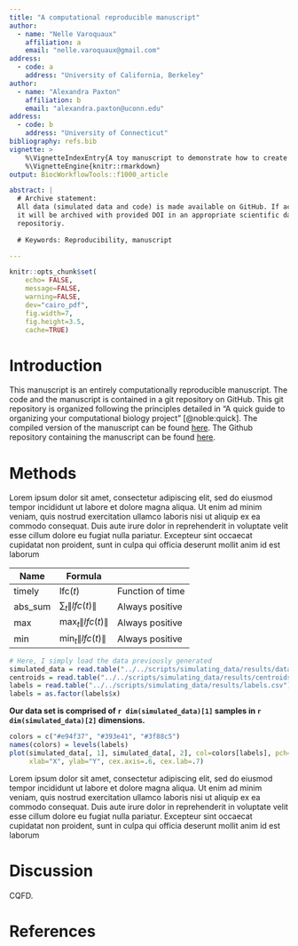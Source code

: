 ```yaml
---
title: "A computational reproducible manuscript"
author:
  - name: "Nelle Varoquaux"
    affiliation: a
    email: "nelle.varoquaux@gmail.com"
address:
  - code: a
    address: "University of California, Berkeley"
author:
  - name: "Alexandra Paxton"
    affiliation: b
    email: "alexandra.paxton@uconn.edu"
address:
  - code: b
    address: "University of Connecticut"
bibliography: refs.bib
vignette: >
    %\VignetteIndexEntry{A toy manuscript to demonstrate how to create a computationally reproducible manuscript}
    %\VignetteEngine{knitr::rmarkdown}
output: BiocWorkflowTools::f1000_article

abstract: |
  # Archive statement:
  All data (simulated data and code) is made available on GitHub. If accepted,
  it will be archived with provided DOI in an appropriate scientific data
  repositoriy.
  
  # Keywords: Reproducibility, manuscript 

---
```


```r
knitr::opts_chunk$set(
    echo= FALSE,
    message=FALSE,
    warning=FALSE,
    dev="cairo_pdf",
    fig.width=7,
    fig.height=3.5,
    cache=TRUE)

```

# Introduction


This manuscript is an entirely computationally reproducible manuscript. The
code and the manuscript is contained in a git repository on GitHub. This git
repository is organized  following the principles detailed in "A quick guide
to organizing your computational biology project" [@noble:quick]. The compiled
version of the manuscript can be found
[here](https://nellev.github.io/computationally-reproducible-manuscript/manuscript.pdf).
The Github repository containing the manuscript can be found
[here](http://github.com/NelleV/computationally-reproducible-manuscript).


# Methods

Lorem ipsum dolor sit amet, consectetur adipiscing elit, sed do eiusmod tempor
incididunt ut labore et dolore magna aliqua. Ut enim ad minim veniam, quis
nostrud exercitation ullamco laboris nisi ut aliquip ex ea commodo consequat.
Duis aute irure dolor in reprehenderit in voluptate velit esse cillum dolore
eu fugiat nulla pariatur. Excepteur sint occaecat cupidatat non proident, sunt
in culpa qui officia deserunt mollit anim id est laborum

| Name   | Formula   |     |
|------- | --------- |--- |
| timely | $\text{lfc}(t)$  | Function of time |
| abs_sum  | $\sum_t \|lfc(t)\|$  | Always positive |
| max  | $\max_t \|lfc(t)\|$  | Always positive  |
| min  | $\min_t \|lfc(t)\|$  | Always positive |


```r
# Here, I simply load the data previously generated
simulated_data = read.table("../../scripts/simulating_data/results/data.csv") 
centroids = read.table("../../scripts/simulating_data/results/centroids.csv")
labels = read.table("../../scripts/simulating_data/results/labels.csv")
labels = as.factor(labels$x)
```

**Our data set is comprised of `r dim(simulated_data)[1]`  samples in 
`r dim(simulated_data)[2]` dimensions.**

```r
colors = c("#e94f37", "#393e41", "#3f88c5")
names(colors) = levels(labels) 
plot(simulated_data[, 1], simulated_data[, 2], col=colors[labels], pch=20,
     xlab="X", ylab="Y", cex.axis=.6, cex.lab=.7)
```

Lorem ipsum dolor sit amet, consectetur adipiscing elit, sed do eiusmod tempor
incididunt ut labore et dolore magna aliqua. Ut enim ad minim veniam, quis
nostrud exercitation ullamco laboris nisi ut aliquip ex ea commodo consequat.
Duis aute irure dolor in reprehenderit in voluptate velit esse cillum dolore
eu fugiat nulla pariatur. Excepteur sint occaecat cupidatat non proident, sunt
in culpa qui officia deserunt mollit anim id est laborum

# Discussion

CQFD.

# References

